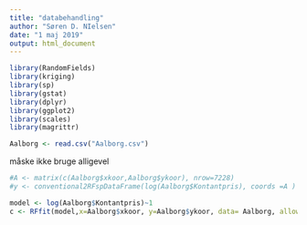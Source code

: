 ```yaml
---
title: "databehandling"
author: "Søren D. NIelsen"
date: "1 maj 2019"
output: html_document
---
```


```r
library(RandomFields)
library(kriging)
library(sp)
library(gstat)
library(dplyr)
library(ggplot2)
library(scales)
library(magrittr)
```


```r
Aalborg <- read.csv("Aalborg.csv")
```

måske ikke bruge alligevel
```r
#A <- matrix(c(Aalborg$xkoor,Aalborg$ykoor), nrow=7228)
#y <- conventional2RFspDataFrame(log(Aalborg$Kontantpris), coords =A )
```

```r
model <- log(Aalborg$Kontantpris)~1
c <- RFfit(model,x=Aalborg$xkoor, y=Aalborg$ykoor, data= Aalborg, allowdistanceZero=T)
```

```r

```


